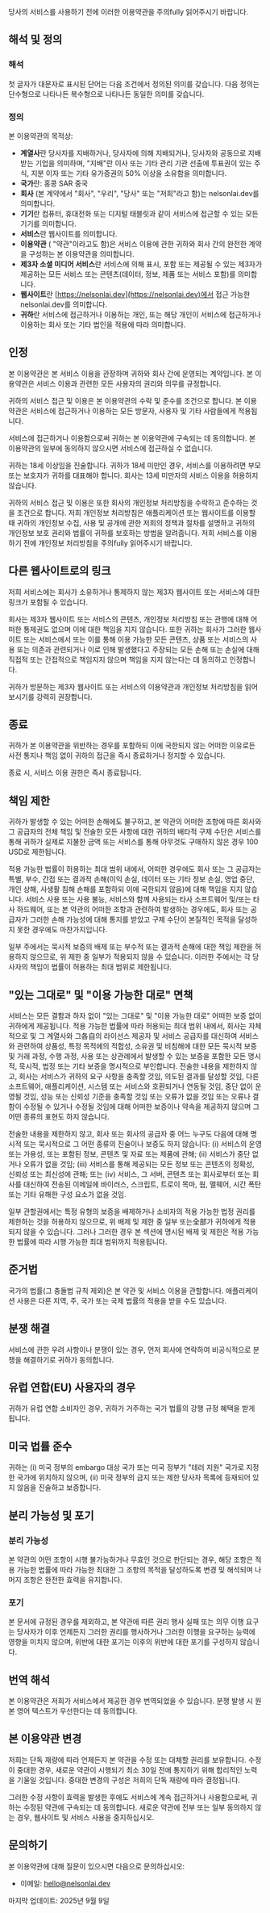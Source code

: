 당사의 서비스를 사용하기 전에 이러한 이용약관을 주의fully 읽어주시기 바랍니다.

## 해석 및 정의

### 해석

첫 글자가 대문자로 표시된 단어는 다음 조건에서 정의된 의미를 갖습니다. 다음 정의는 단수형으로 나타나든 복수형으로 나타나든 동일한 의미를 갖습니다.

### 정의

본 이용약관의 목적상:

- **계열사**란 당사자를 지배하거나, 당사자에 의해 지배되거나, 당사자와 공동으로 지배받는 기업을 의미하며, "지배"란 이사 또는 기타 관리 기관 선출에 투표권이 있는 주식, 지분 이자 또는 기타 유가증권의 50% 이상을 소유함을 의미합니다.
- **국가**란: 홍콩 SAR 중국
- **회사** (본 계약에서 "회사", "우리", "당사" 또는 "저희"라고 함)는 nelsonlai.dev를 의미합니다.
- **기기**란 컴퓨터, 휴대전화 또는 디지털 태블릿과 같이 서비스에 접근할 수 있는 모든 기기를 의미합니다.
- **서비스**란 웹사이트를 의미합니다.
- **이용약관** ( "약관"이라고도 함)은 서비스 이용에 관한 귀하와 회사 간의 완전한 계약을 구성하는 본 이용약관을 의미합니다.
- **제3자 소셜 미디어 서비스**란 서비스에 의해 표시, 포함 또는 제공될 수 있는 제3자가 제공하는 모든 서비스 또는 콘텐츠(데이터, 정보, 제품 또는 서비스 포함)를 의미합니다.
- **웹사이트**란 [https://nelsonlai.dev](https://nelsonlai.dev)에서 접근 가능한 nelsonlai.dev를 의미합니다.
- **귀하**란 서비스에 접근하거나 이용하는 개인, 또는 해당 개인이 서비스에 접근하거나 이용하는 회사 또는 기타 법인을 적용에 따라 의미합니다.

## 인정

본 이용약관은 본 서비스 이용을 관장하며 귀하와 회사 간에 운영되는 계약입니다. 본 이용약관은 서비스 이용과 관련한 모든 사용자의 권리와 의무를 규정합니다.

귀하의 서비스 접근 및 이용은 본 이용약관의 수락 및 준수를 조건으로 합니다. 본 이용약관은 서비스에 접근하거나 이용하는 모든 방문자, 사용자 및 기타 사람들에게 적용됩니다.

서비스에 접근하거나 이용함으로써 귀하는 본 이용약관에 구속되는 데 동의합니다. 본 이용약관의 일부에 동의하지 않으시면 서비스에 접근하실 수 없습니다.

귀하는 18세 이상임을 진술합니다. 귀하가 18세 미만인 경우, 서비스를 이용하려면 부모 또는 보호자가 귀하를 대표해야 합니다. 회사는 13세 미만자의 서비스 이용을 허용하지 않습니다.

귀하의 서비스 접근 및 이용은 또한 회사의 개인정보 처리방침을 수락하고 준수하는 것을 조건으로 합니다. 저희 개인정보 처리방침은 애플리케이션 또는 웹사이트를 이용할 때 귀하의 개인정보 수집, 사용 및 공개에 관한 저희의 정책과 절차를 설명하고 귀하의 개인정보 보호 권리와 법률이 귀하를 보호하는 방법을 알려줍니다. 저희 서비스를 이용하기 전에 개인정보 처리방침을 주의fully 읽어주시기 바랍니다.

## 다른 웹사이트로의 링크

저희 서비스에는 회사가 소유하거나 통제하지 않는 제3자 웹사이트 또는 서비스에 대한 링크가 포함될 수 있습니다.

회사는 제3자 웹사이트 또는 서비스의 콘텐츠, 개인정보 처리방침 또는 관행에 대해 어떠한 통제권도 없으며 이에 대한 책임을 지지 않습니다. 또한 귀하는 회사가 그러한 웹사이트 또는 서비스에서 또는 이를 통해 이용 가능한 모든 콘텐츠, 상품 또는 서비스의 사용 또는 의존과 관련되거나 이로 인해 발생했다고 주장되는 모든 손해 또는 손실에 대해 직접적 또는 간접적으로 책임지지 않으며 책임을 지지 않는다는 데 동의하고 인정합니다.

귀하가 방문하는 제3자 웹사이트 또는 서비스의 이용약관과 개인정보 처리방침을 읽어보시기를 강력히 권장합니다.

## 종료

귀하가 본 이용약관을 위반하는 경우를 포함하되 이에 국한되지 않는 어떠한 이유로든 사전 통지나 책임 없이 귀하의 접근을 즉시 종료하거나 정지할 수 있습니다.

종료 시, 서비스 이용 권한은 즉시 종료됩니다.

## 책임 제한

귀하가 발생할 수 있는 어떠한 손해에도 불구하고, 본 약관의 어떠한 조항에 따른 회사와 그 공급자의 전체 책임 및 전술한 모든 사항에 대한 귀하의 배타적 구제 수단은 서비스를 통해 귀하가 실제로 지불한 금액 또는 서비스를 통해 아무것도 구매하지 않은 경우 100 USD로 제한됩니다.

적용 가능한 법률이 허용하는 최대 범위 내에서, 어떠한 경우에도 회사 또는 그 공급자는 특별, 부수, 간접 또는 결과적 손해(이익 손실, 데이터 또는 기타 정보 손실, 영업 중단, 개인 상해, 사생활 침해 손해를 포함하되 이에 국한되지 않음)에 대해 책임을 지지 않습니다. 서비스 사용 또는 사용 불능, 서비스와 함께 사용되는 타사 소프트웨어 및/또는 타사 하드웨어, 또는 본 약관의 어떠한 조항과 관련하여 발생하는 경우에도, 회사 또는 공급자가 그러한 손해 가능성에 대해 통지를 받았고 구제 수단이 본질적인 목적을 달성하지 못한 경우에도 마찬가지입니다.

일부 주에서는 묵시적 보증의 배제 또는 부수적 또는 결과적 손해에 대한 책임 제한을 허용하지 않으므로, 위 제한 중 일부가 적용되지 않을 수 있습니다. 이러한 주에서는 각 당사자의 책임이 법률이 허용하는 최대 범위로 제한됩니다.

## "있는 그대로" 및 "이용 가능한 대로" 면책

서비스는 모든 결함과 하자 없이 "있는 그대로" 및 "이용 가능한 대로" 어떠한 보증 없이 귀하에게 제공됩니다. 적용 가능한 법률에 따라 허용되는 최대 범위 내에서, 회사는 자체적으로 및 그 계열사와 그各自의 라이선스 제공자 및 서비스 공급자를 대신하여 서비스와 관련하여 상품성, 특정 목적에의 적합성, 소유권 및 비침해에 대한 모든 묵시적 보증 및 거래 과정, 수행 과정, 사용 또는 상관례에서 발생할 수 있는 보증을 포함한 모든 명시적, 묵시적, 법정 또는 기타 보증을 명시적으로 부인합니다. 전술한 내용을 제한하지 않고, 회사는 서비스가 귀하의 요구 사항을 충족할 것임, 의도된 결과를 달성할 것임, 다른 소프트웨어, 애플리케이션, 시스템 또는 서비스와 호환되거나 연동될 것임, 중단 없이 운영될 것임, 성능 또는 신뢰성 기준을 충족할 것임 또는 오류가 없을 것임 또는 오류나 결함이 수정될 수 있거나 수정될 것임에 대해 어떠한 보증이나 약속을 제공하지 않으며 그 어떤 종류의 표현도 하지 않습니다.

전술한 내용을 제한하지 않고, 회사 또는 회사의 공급자 중 어느 누구도 다음에 대해 명시적 또는 묵시적으로 그 어떤 종류의 진술이나 보증도 하지 않습니다: (i) 서비스의 운영 또는 가용성, 또는 포함된 정보, 콘텐츠 및 자료 또는 제품에 관해; (ii) 서비스가 중단 없거나 오류가 없을 것임; (iii) 서비스를 통해 제공되는 모든 정보 또는 콘텐츠의 정확성, 신뢰성 또는 최신성에 관해; 또는 (iv) 서비스, 그 서버, 콘텐츠 또는 회사로부터 또는 회사를 대신하여 전송된 이메일에 바이러스, 스크립트, 트로이 목마, 웜, 맬웨어, 시간 폭탄 또는 기타 유해한 구성 요소가 없을 것임.

일부 관할권에서는 특정 유형의 보증을 배제하거나 소비자의 적용 가능한 법정 권리를 제한하는 것을 허용하지 않으므로, 위 배제 및 제한 중 일부 또는全部가 귀하에게 적용되지 않을 수 있습니다. 그러나 그러한 경우 본 섹션에 명시된 배제 및 제한은 적용 가능한 법률에 따라 시행 가능한 최대 범위까지 적용됩니다.

## 준거법

국가의 법률(그 충돌법 규칙 제외)은 본 약관 및 서비스 이용을 관할합니다. 애플리케이션 사용은 다른 지역, 주, 국가 또는 국제 법률의 적용을 받을 수도 있습니다.

## 분쟁 해결

서비스에 관한 우려 사항이나 분쟁이 있는 경우, 먼저 회사에 연락하여 비공식적으로 분쟁을 해결하기로 귀하가 동의합니다.

## 유럽 연합(EU) 사용자의 경우

귀하가 유럽 연합 소비자인 경우, 귀하가 거주하는 국가 법률의 강행 규정 혜택을 받게 됩니다.

## 미국 법률 준수

귀하는 (i) 미국 정부의 embargo 대상 국가 또는 미국 정부가 "테러 지원" 국가로 지정한 국가에 위치하지 않으며, (ii) 미국 정부의 금지 또는 제한 당사자 목록에 등재되어 있지 않음을 진술하고 보증합니다.

## 분리 가능성 및 포기

### 분리 가능성

본 약관의 어떤 조항이 시행 불가능하거나 무효인 것으로 판단되는 경우, 해당 조항은 적용 가능한 법률에 따라 가능한 최대한 그 조항의 목적을 달성하도록 변경 및 해석되며 나머지 조항은 완전한 효력을 유지합니다.

### 포기

본 문서에 규정된 경우를 제외하고, 본 약관에 따른 권리 행사 실패 또는 의무 이행 요구는 당사자가 이후 언제든지 그러한 권리를 행사하거나 그러한 이행을 요구하는 능력에 영향을 미치지 않으며, 위반에 대한 포기는 이후의 위반에 대한 포기를 구성하지 않습니다.

## 번역 해석

본 이용약관은 저희가 서비스에서 제공한 경우 번역되었을 수 있습니다. 분쟁 발생 시 원본 영어 텍스트가 우선한다는 데 동의합니다.

## 본 이용약관 변경

저희는 단독 재량에 따라 언제든지 본 약관을 수정 또는 대체할 권리를 보유합니다. 수정이 중대한 경우, 새로운 약관이 시행되기 최소 30일 전에 통지하기 위해 합리적인 노력을 기울일 것입니다. 중대한 변경의 구성은 저희의 단독 재량에 따라 결정됩니다.

그러한 수정 사항이 효력을 발생한 후에도 서비스에 계속 접근하거나 사용함으로써, 귀하는 수정된 약관에 구속되는 데 동의합니다. 새로운 약관에 전부 또는 일부 동의하지 않는 경우, 웹사이트 및 서비스 사용을 중지하십시오.

## 문의하기

본 이용약관에 대해 질문이 있으시면 다음으로 문의하십시오:

- 이메일: hello@nelsonlai.dev

마지막 업데이트: 2025년 9월 9일